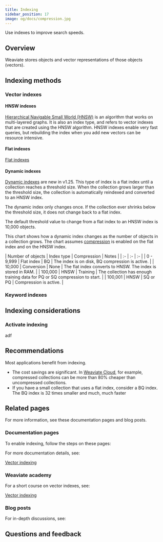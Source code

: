 ```yaml
---
title: Indexing
sidebar_position: 17
image: og/docs/compression.jpg
---
```


Use indexes to improve search speeds.

## Overview

Weaviate stores objects and vector representations of those objects (vectors).

## Indexing methods

### Vector indexes

#### HNSW indexes

[Hierarchical Navigable Small World (HNSW)](/developers/weaviate/concepts/vector-index#hierarchical-navigable-small-world-hnsw-index) is an algorithm that works on multi-layered graphs. It is also an index type, and refers to vector indexes that are created using the HNSW algorithm. HNSW indexes enable very fast queries, but rebuilding the index when you add new vectors can be resource intensive.

#### Flat indexes

[Flat indexes](https://weaviate.io/developers/weaviate/concepts/vector-index#flat-index)

#### Dynamic indexes

[Dynamic indexes](/developers/weaviate/concepts/vector-index#dynamic-index) are new in v1.25. This type of index is a flat index until a collection reaches a threshold size. When the collection grows larger than the threshold size, the collection is automatically reindexed and converted to an HNSW index.

The dynamic index only changes once. If the collection ever shrinks below the threshold size, it does not change back to a flat index.

The default threshold value to change from a flat index to an HNSW index is 10,000 objects.

This chart shows how a dynamic index changes as the number of objects in a collection grows. The chart assumes [compression](/developers/weaviate/starter-guides/compression) is enabled on the flat index and on the HNSW index.

| Number of objects | Index type | Compression | Notes |
| :- | :- | :- |
| 0 - 9,999 | Flat index | BQ | The index is on disk, BQ compression is active. |
| 10,000 | Conversion | None | The flat index converts to HNSW. The index is stored in RAM. |
| 100,000 | HNSW | Training | The collection has enough training data for PQ or SQ compression to start. |
| 100,001 | HNSW | SQ or PQ | Compression is active. |

### Keyword indexes

## Indexing considerations


### Activate indexing

adf

## Recommendations

Most applications benefit from indexing.

- The cost savings are significant. In [Weaviate Cloud](https://weaviate.io/pricing), for example, compressed collections can be more than 80% cheaper than uncompressed collections.
- If you have a small collection that uses a flat index, consider a BQ index. The BQ index is 32 times smaller and much, much faster

## Related pages

For more information, see these documentation pages and blog posts.

### Documentation pages

To enable indexing, follow the steps on these pages:

For more documentation details, see:

[Vector indexing](/developers/weaviate/concepts/vector-index)

### Weaviate academy

For a short course on vector indexes, see:

[Vector indexing](/developers/academy/py/vector_index)

### Blog posts

For in-depth discussions, see:

## Questions and feedback


<DocsFeedback/>